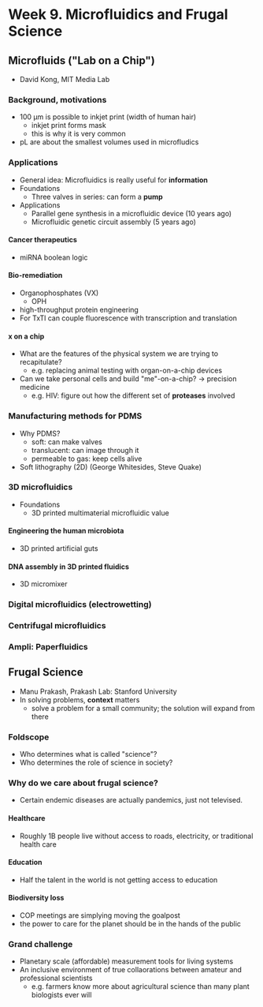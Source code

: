 # Week 9. Microfluidics and Frugal Science

## Microfluids ("Lab on a Chip")
- David Kong, MIT Media Lab

### Background, motivations
- 100 µm is possible to inkjet print (width of human hair)
  - inkjet print forms mask
  - this is why it is very common
- pL are about the smallest volumes used in microfludics

### Applications
- General idea: Microfluidics is really useful for **information**
- Foundations
  - Three valves in series: can form a **pump**
- Applications
  - Parallel gene synthesis in a microfluidic device (10 years ago)
  - Microfluidic genetic circuit assembly (5 years ago)

#### Cancer therapeutics
- miRNA boolean logic

#### Bio-remediation
- Organophosphates (VX)
  - OPH
- high-throughput protein engineering
- For TxTl can couple fluorescence with transcription and translation

#### x on a chip
- What are the features of the physical system we are trying to recapitulate?
  - e.g. replacing animal testing with organ-on-a-chip devices
- Can we take personal cells and build "me"-on-a-chip? $\to$ precision medicine
  - e.g. HIV: figure out how the different set of **proteases** involved

### Manufacturing methods for PDMS
- Why PDMS?
  - soft: can make valves
  - translucent: can image through it
  - permeable to gas: keep cells alive
- Soft lithography (2D) (George Whitesides, Steve Quake)

### 3D microfluidics
- Foundations
  - 3D printed multimaterial microfluidic value

#### Engineering the human microbiota
- 3D printed artificial guts

#### DNA assembly in 3D printed fluidics
- 3D micromixer

### Digital microfluidics (electrowetting)

### Centrifugal microfluidics

### Ampli: Paperfluidics

## Frugal Science
- Manu Prakash, Prakash Lab: Stanford University
- In solving problems, **context** matters
  - solve a problem for a small community; the solution will expand from there

### Foldscope
- Who determines what is called "science"?
- Who determines the role of science in society?

### Why do we care about frugal science?
- Certain endemic diseases are actually pandemics, just not televised.

#### Healthcare
- Roughly 1B people live without access to roads, electricity, or traditional health care

#### Education
- Half the talent in the world is not getting access to education

#### Biodiversity loss
- COP meetings are simplying moving the goalpost
- the power to care for the planet should be in the hands of the public

### Grand challenge
- Planetary scale (affordable) measurement tools for living systems
- An inclusive environment of true collaorations between amateur and professional scientists
  - e.g. farmers know more about agricultural science than many plant biologists ever will